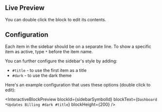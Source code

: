 
## Live Preview

You can double click the block to edit its contents.

<InteractiveBlockPreview blockId={sidebarSymbolId} />

## Configuration

Each item in the sidebar should be on a separate line. To show a specific item
as active, type `*` before the item name.

You can further configure the sidebar's style by adding:

- `#title` - to use the first item as a title
- `#dark` - to use the dark theme

Here's an example configuration that uses these options (double click to edit):

<InteractiveBlockPreview
  blockId={sidebarSymbolId}
  blockText={`Dashboard
*Updates
Billing
#dark #title`}
  blockHeight={200}
/>
